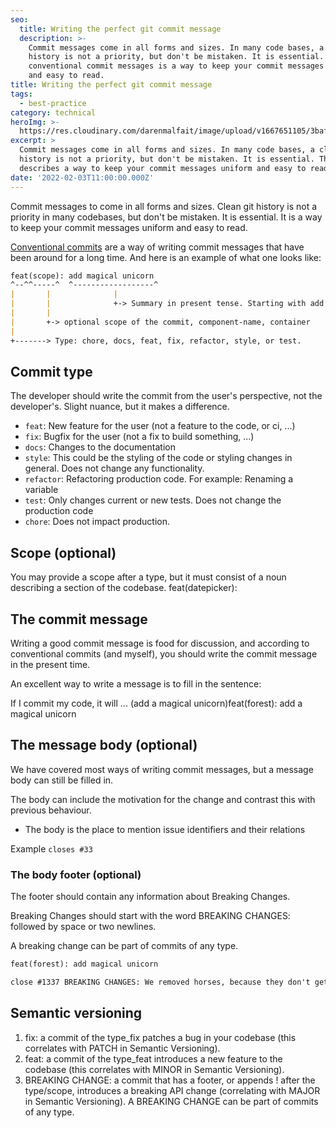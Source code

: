 ```yaml
---
seo:
  title: Writing the perfect git commit message
  description: >-
    Commit messages come in all forms and sizes. In many code bases, a clean git
    history is not a priority, but don't be mistaken. It is essential. Writing
    conventional commit messages is a way to keep your commit messages uniform
    and easy to read.
title: Writing the perfect git commit message
tags:
  - best-practice
category: technical
heroImg: >-
  https://res.cloudinary.com/darenmalfait/image/upload/v1667651105/3baf38bb-0599-40c7-a6c0-29e247e294b5_uucob7.jpg
excerpt: >
  Commit messages come in all forms and sizes. In many code bases, a clean git
  history is not a priority, but don't be mistaken. It is essential. This post
  describes a way to keep your commit messages uniform and easy to read.
date: '2022-02-03T11:00:00.000Z'
---
```


Commit messages to come in all forms and sizes. Clean git history is not a
priority in many codebases, but don't be mistaken. It is essential. It is a way
to keep your commit messages uniform and easy to read.

[Conventional commits](https://www.conventionalcommits.org/en/v1.0.0/) are a way
of writing commit messages that have been around for a long time. And here is an
example of what one looks like:

```markdown
feat(scope): add magical unicorn
^--^^-----^  ^------------------^
|       |              |
|       |              +-> Summary in present tense. Starting with add, remove, update, do. Think about: If I commit this, my code would .... add magical unicorn
|       |
|       +-> optional scope of the commit, component-name, container
|
+-------> Type: chore, docs, feat, fix, refactor, style, or test.
```


## Commit type

The developer should write the commit from the user's perspective, not the
developer's. Slight nuance, but it makes a difference.

- `feat`: New feature for the user (not a feature to the code, or ci, ...)&#x20;
- `fix`: Bugfix for the user (not a fix to build something, ...)
- `docs`: Changes to the documentation
- `style`: This could be the styling of the code or styling changes in general.
  Does not change any functionality.
- `refactor`: Refactoring production code. For example: Renaming a variable
- `test`: Only changes current or new tests. Does not change the production code
- `chore`: Does not impact production.

## Scope (optional)

You may provide a scope after a type, but it must consist of a noun describing a
section of the codebase. feat(datepicker):

## The commit message

Writing a good commit message is food for discussion, and according to
conventional commits (and myself), you should write the commit message in the
present time.

An excellent way to write a message is to fill in the sentence:

If I commit my code, it will ... (add a magical unicorn)feat(forest): add a
magical unicorn

## The message body (optional)

We have covered most ways of writing commit messages, but a message body can
still be filled in.

The body can include the motivation for the change and contrast this with
previous behaviour.

- The body is the place to mention issue identifiers and their relations

Example `closes #33`

### The body footer (optional)

The footer should contain any information about Breaking Changes.

Breaking Changes should start with the word BREAKING CHANGES: followed by space
or two newlines.

A breaking change can be part of commits of any type.

```markdown
feat(forest): add magical unicorn

close #1337 BREAKING CHANGES: We removed horses, because they don't get allong
```

## Semantic versioning

1. fix: a commit of the type_fix patches a bug in your codebase (this correlates
   with PATCH in Semantic Versioning).
2. feat: a commit of the type_feat introduces a new feature to the codebase
   (this correlates with MINOR in Semantic Versioning).
3. BREAKING CHANGE: a commit that has a footer, or appends ! after the
   type/scope, introduces a breaking API change (correlating with MAJOR in
   Semantic Versioning). A BREAKING CHANGE can be part of commits of any type.
